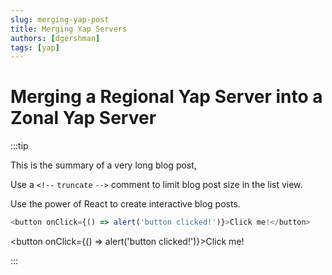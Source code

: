 ```yaml
---
slug: merging-yap-post
title: Merging Yap Servers
authors: [dgershman]
tags: [yap]
---
```


# Merging a Regional Yap Server into a Zonal Yap Server

:::tip

This is the summary of a very long blog post,

Use a `<!--` `truncate` `-->` comment to limit blog post size in the list view.

<!--truncate-->

Use the power of React to create interactive blog posts.

```js
<button onClick={() => alert('button clicked!')}>Click me!</button>
```

<button onClick={() => alert('button clicked!')}>Click me!</button>

:::
